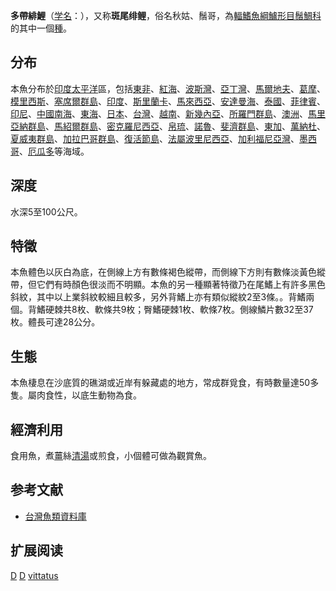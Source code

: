 {{Speciesbox
| genus = Upeneus
| species = vittatus
| image = Upeneus vittatus Day.png
| status = NE
| status_system = IUCN3.1
| authority =  [[Forsskål|Forsskål]], 1775
| synonyms = *''Mullus vittatus''<br /><small>Forsskål, 1775</small>
}}
'''多帶緋鯉'''（[[学名|学名]]：{{lang|la|''Upeneus vittatus''}}），又称'''斑尾绯鲤'''，俗名秋姑、鬚哥，為[[輻鰭魚綱|輻鰭魚綱]][[鱸形目|鱸形目]][[鬚鯛科|鬚鯛科]]的其中一個[[種|種]]。

==分布==
本魚分布於[[印度|印度]][[太平洋|太平洋]]區，包括[[東非|東非]]、[[紅海|紅海]]、[[波斯灣|波斯灣]]、[[亞丁灣|亞丁灣]]、[[馬爾地夫|馬爾地夫]]、[[葛摩|葛摩]]、[[模里西斯|模里西斯]]、[[塞席爾群島|塞席爾群島]]、[[印度|印度]]、[[斯里蘭卡|斯里蘭卡]]、[[馬來西亞|馬來西亞]]、[[安達曼海|安達曼海]]、[[泰國|泰國]]、[[菲律賓|菲律賓]]、[[印尼|印尼]]、[[中國|中國]][[南海|南海]]、[[東海|東海]]、[[日本|日本]]、[[台灣|台灣]]、[[越南|越南]]、[[新幾內亞|新幾內亞]]、[[所羅門群島|所羅門群島]]、[[澳洲|澳洲]]、[[馬里亞納群島|馬里亞納群島]]、[[馬紹爾群島|馬紹爾群島]]、[[密克羅尼西亞|密克羅尼西亞]]、[[帛琉|帛琉]]、[[諾魯|諾魯]]、[[斐濟群島|斐濟群島]]、[[東加|東加]]、[[萬納杜|萬納杜]]、[[夏威夷群島|夏威夷群島]]、[[加拉巴哥群島|加拉巴哥群島]]、[[復活節島|復活節島]]、[[法屬波里尼西亞|法屬波里尼西亞]]、[[加利福尼亞灣|加利福尼亞灣]]、[[墨西哥|墨西哥]]、[[厄瓜多|厄瓜多]]等海域。

==深度==
水深5至100公尺。

==特徵==
本魚體色以灰白為底，在側線上方有數條褐色縱帶，而側線下方則有數條淡黃色縱帶，但它們有時顏色很淡而不明顯。本魚的另一種顯著特徵乃在尾鰭上有許多黑色斜紋，其中以上業斜紋較細且較多，另外背鰭上亦有類似縱紋2至3條。。背鰭兩個。背鰭硬棘共8枚、軟條共9枚；臀鰭硬棘1枚、軟條7枚。側線鱗片數32至37枚。體長可達28公分。

==生態==
本魚棲息在沙底質的礁湖或近岸有躲藏處的地方，常成群覓食，有時數量達50多隻。屬肉食性，以底生動物為食。

==經濟利用==
食用魚，煮[[薑|薑]]絲[[清湯|清湯]]或煎食，小個體可做為觀賞魚。

==参考文献==
*[http://fishdb.sinica.edu.tw/ 台灣魚類資料庫]{{Wayback|url=http://fishdb.sinica.edu.tw/ |date=20160304193340 }}

== 扩展阅读 ==
{{refbegin}}
{{wikispecies-inline|Upeneus vittatus|斑尾绯鲤}}
{{refend}}
{{Taxonbar|from=Q2473326}}

[[Category:食用鱼|D]]
[[Category:觀賞魚|D]]
[[Category:緋鯉屬|vittatus]]